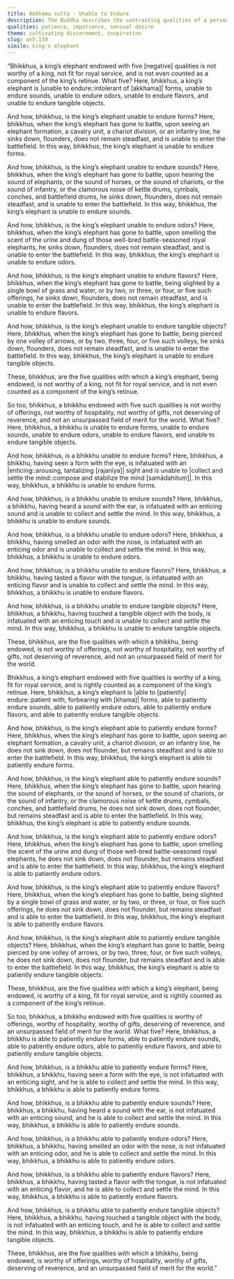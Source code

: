 ```yaml
---
title: Akkhama sutta - Unable to Endure
description: The Buddha describes the contrasting qualities of a person who is able to patiently endure the five senses and one who is unable to do so, using the example of a king's elephant.
qualities: patience, impatience, sensual desire
theme: cultivating discernment, inspiration
slug: an5.139
simile: king's elephant
---
```


“Bhikkhus, a king’s elephant endowed with five [negative] qualities is not worthy of a king, not fit for royal service, and is not even counted as a component of the king’s retinue. What five? Here, bhikkhus, a king’s elephant is |unable to endure::intolerant of [akkhama]| forms, unable to endure sounds, unable to endure odors, unable to endure flavors, and unable to endure tangible objects.

And how, bhikkhus, is the king’s elephant unable to endure forms? Here, bhikkhus, when the king’s elephant has gone to battle, upon seeing an elephant formation, a cavalry unit, a chariot division, or an infantry line, he sinks down, flounders, does not remain steadfast, and is unable to enter the battlefield. In this way, bhikkhus, the king’s elephant is unable to endure forms.

And how, bhikkhus, is the king’s elephant unable to endure sounds? Here, bhikkhus, when the king’s elephant has gone to battle, upon hearing the sound of elephants, or the sound of horses, or the sound of chariots, or the sound of infantry, or the clamorous noise of kettle drums, cymbals, conches, and battlefield drums, he sinks down, flounders, does not remain steadfast, and is unable to enter the battlefield. In this way, bhikkhus, the king’s elephant is unable to endure sounds.

And how, bhikkhus, is the king’s elephant unable to endure odors? Here, bhikkhus, when the king’s elephant has gone to battle, upon smelling the scent of the urine and dung of those well-bred battle-seasoned royal elephants, he sinks down, flounders, does not remain steadfast, and is unable to enter the battlefield. In this way, bhikkhus, the king’s elephant is unable to endure odors.

And how, bhikkhus, is the king’s elephant unable to endure flavors? Here, bhikkhus, when the king’s elephant has gone to battle, being slighted by a single bowl of grass and water, or by two, or three, or four, or five such offerings, he sinks down, flounders, does not remain steadfast, and is unable to enter the battlefield. In this way, bhikkhus, the king’s elephant is unable to endure flavors.

And how, bhikkhus, is the king’s elephant unable to endure tangible objects? Here, bhikkhus, when the king’s elephant has gone to battle, being pierced by one volley of arrows, or by two, three, four, or five such volleys, he sinks down, flounders, does not remain steadfast, and is unable to enter the battlefield. In this way, bhikkhus, the king’s elephant is unable to endure tangible objects.

These, bhikkhus, are the five qualities with which a king’s elephant, being endowed, is not worthy of a king, not fit for royal service, and is not even counted as a component of the king’s retinue.

So too, bhikkhus, a bhikkhu endowed with five such qualities is not worthy of offerings, not worthy of hospitality, not worthy of gifts, not deserving of reverence, and not an unsurpassed field of merit for the world. What five? Here, bhikkhus, a bhikkhu is unable to endure forms, unable to endure sounds, unable to endure odors, unable to endure flavors, and unable to endure tangible objects.

And how, bhikkhus, is a bhikkhu unable to endure forms? Here, bhikkhus, a bhikkhu, having seen a form with the eye, is infatuated with an |enticing::arousing, tantalizing [rajanīya]| sight and is unable to |collect and settle the mind::compose and stabilize the mind [samādahituṃ]|. In this way, bhikkhus, a bhikkhu is unable to endure forms.

And how, bhikkhus, is a bhikkhu unable to endure sounds? Here, bhikkhus, a bhikkhu, having heard a sound with the ear, is infatuated with an enticing sound and is unable to collect and settle the mind. In this way, bhikkhus, a bhikkhu is unable to endure sounds.

And how, bhikkhus, is a bhikkhu unable to endure odors? Here, bhikkhus, a bhikkhu, having smelled an odor with the nose, is infatuated with an enticing odor and is unable to collect and settle the mind. In this way, bhikkhus, a bhikkhu is unable to endure odors.

And how, bhikkhus, is a bhikkhu unable to endure flavors? Here, bhikkhus, a bhikkhu, having tasted a flavor with the tongue, is infatuated with an enticing flavor and is unable to collect and settle the mind. In this way, bhikkhus, a bhikkhu is unable to endure flavors.

And how, bhikkhus, is a bhikkhu unable to endure tangible objects? Here, bhikkhus, a bhikkhu, having touched a tangible object with the body, is infatuated with an enticing touch and is unable to collect and settle the mind. In this way, bhikkhus, a bhikkhu is unable to endure tangible objects.

These, bhikkhus, are the five qualities with which a bhikkhu, being endowed, is not worthy of offerings, not worthy of hospitality, not worthy of gifts, not deserving of reverence, and not an unsurpassed field of merit for the world.

Bhikkhus, a king’s elephant endowed with five qualities is worthy of a king, fit for royal service, and is rightly counted as a component of the king’s retinue. Here, bhikkhus, a king’s elephant is |able to [patiently] endure::patient with, forbearing with [khama]| forms, able to patiently endure sounds, able to patiently endure odors, able to patiently endure flavors, and able to patiently endure tangible objects.

And how, bhikkhus, is the king’s elephant able to patiently endure forms? Here, bhikkhus, when the king’s elephant has gone to battle, upon seeing an elephant formation, a cavalry unit, a chariot division, or an infantry line, he does not sink down, does not flounder, but remains steadfast and is able to enter the battlefield. In this way, bhikkhus, the king’s elephant is able to patiently endure forms.

And how, bhikkhus, is the king’s elephant able to patiently endure sounds? Here, bhikkhus, when the king’s elephant has gone to battle, upon hearing the sound of elephants, or the sound of horses, or the sound of chariots, or the sound of infantry, or the clamorous noise of kettle drums, cymbals, conches, and battlefield drums, he does not sink down, does not flounder, but remains steadfast and is able to enter the battlefield. In this way, bhikkhus, the king’s elephant is able to patiently endure sounds.

And how, bhikkhus, is the king’s elephant able to patiently endure odors? Here, bhikkhus, when the king’s elephant has gone to battle, upon smelling the scent of the urine and dung of those well-bred battle-seasoned royal elephants, he does not sink down, does not flounder, but remains steadfast and is able to enter the battlefield. In this way, bhikkhus, the king’s elephant is able to patiently endure odors.

And how, bhikkhus, is the king’s elephant able to patiently endure flavors? Here, bhikkhus, when the king’s elephant has gone to battle, being slighted by a single bowl of grass and water, or by two, or three, or four, or five such offerings, he does not sink down, does not flounder, but remains steadfast and is able to enter the battlefield. In this way, bhikkhus, the king’s elephant is able to patiently endure flavors.

And how, bhikkhus, is the king’s elephant able to patiently endure tangible objects? Here, bhikkhus, when the king’s elephant has gone to battle, being pierced by one volley of arrows, or by two, three, four, or five such volleys, he does not sink down, does not flounder, but remains steadfast and is able to enter the battlefield. In this way, bhikkhus, the king’s elephant is able to patiently endure tangible objects.

These, bhikkhus, are the five qualities with which a king’s elephant, being endowed, is worthy of a king, fit for royal service, and is rightly counted as a component of the king’s retinue.

So too, bhikkhus, a bhikkhu endowed with five qualities is worthy of offerings, worthy of hospitality, worthy of gifts, deserving of reverence, and an unsurpassed field of merit for the world. What five? Here, bhikkhus, a bhikkhu is able to patiently endure forms, able to patiently endure sounds, able to patiently endure odors, able to patiently endure flavors, and able to patiently endure tangible objects.

And how, bhikkhus, is a bhikkhu able to patiently endure forms? Here, bhikkhus, a bhikkhu, having seen a form with the eye, is not infatuated with an enticing sight, and he is able to collect and settle the mind. In this way, bhikkhus, a bhikkhu is able to patiently endure forms.

And how, bhikkhus, is a bhikkhu able to patiently endure sounds? Here, bhikkhus, a bhikkhu, having heard a sound with the ear, is not infatuated with an enticing sound, and he is able to collect and settle the mind. In this way, bhikkhus, a bhikkhu is able to patiently endure sounds.

And how, bhikkhus, is a bhikkhu able to patiently endure odors? Here, bhikkhus, a bhikkhu, having smelled an odor with the nose, is not infatuated with an enticing odor, and he is able to collect and settle the mind. In this way, bhikkhus, a bhikkhu is able to patiently endure odors.

And how, bhikkhus, is a bhikkhu able to patiently endure flavors? Here, bhikkhus, a bhikkhu, having tasted a flavor with the tongue, is not infatuated with an enticing flavor, and he is able to collect and settle the mind. In this way, bhikkhus, a bhikkhu is able to patiently endure flavors.

And how, bhikkhus, is a bhikkhu able to patiently endure tangible objects? Here, bhikkhus, a bhikkhu, having touched a tangible object with the body, is not infatuated with an enticing touch, and he is able to collect and settle the mind. In this way, bhikkhus, a bhikkhu is able to patiently endure tangible objects.

These, bhikkhus, are the five qualities with which a bhikkhu, being endowed, is worthy of offerings, worthy of hospitality, worthy of gifts, deserving of reverence, and an unsurpassed field of merit for the world.”
